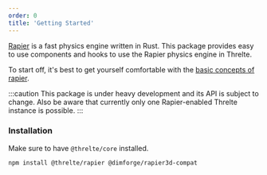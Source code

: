 ```yaml
---
order: 0
title: 'Getting Started'
---
```


[Rapier](https://rapier.rs/) is a fast physics engine written in Rust. This package provides easy to use components and hooks to use the Rapier physics engine in Threlte.

To start off, it's best to get yourself comfortable with the [basic concepts of rapier](https://rapier.rs/docs/).

:::caution
This package is under heavy development and its API is subject to change. Also be aware that
currently only one Rapier-enabled Threlte instance is possible.
:::

### Installation

Make sure to have `@threlte/core` installed.

```bash copy
npm install @threlte/rapier @dimforge/rapier3d-compat
```
